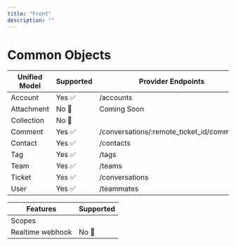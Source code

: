 ```yaml
---
title: "Front"
description: ""
---
```


# Common Objects
 

| Unified Model | Supported                           | Provider Endpoints                           |
| -------- | ------------------------------------- | ------------------------------------- |
| Account      | Yes ✅ | /accounts | 
| Attachment      | No 🚫  | Coming Soon |
| Collection   |No 🚫 |  | 
| Comment   | Yes ✅| /conversations/:remote_ticket_id/comments  | 
| Contact   | Yes ✅ | /contacts  |
| Tag   | Yes ✅| /tags |
| Team   | Yes ✅| /teams  | 
| Ticket   | Yes ✅ | /conversations  |
| User   | Yes ✅| /teammates|


| Features | Supported                           |
| -------- | ------------------------------------- |
| Scopes     | |
| Realtime webhook     | No 🚫|
